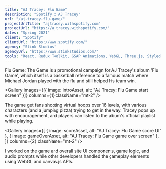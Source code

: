 ```yaml
---
title: "AJ Tracey: Flu Game"
description: "Spotify x AJ Tracey"
url: "/aj-tracey-flu-game/"
projectUrlTitle: "ajtracey.withspotify.com"
projectUrl: "https://ajtracey.withspotify.com/"
dates: "Spring 2021"
client: "Spotify"
clientUrl: "https://www.spotify.com/"
agency: "Stink Studios"
agencyUrl: "https://www.stinkstudios.com/"
tools: "React, Redux Toolkit, GSAP Animations, WebGL, Three.js, Styled Components"
---
```




Flu Game: The Game is a promotional campaign for AJ Tracey's album 'Flu Game', which itself is a basketball reference to a famous match where Michael Jordan played with the flu and still helped his team win.

<Gallery
  images={[{ image: introAsset, alt: "AJ Tracey: Flu Game start screen" }]}
  columns={1}
  className="mt-2"
/>

The game get fans shooting virtual hoops over 16 levels, with various characters (and a jumping pizza) trying to get in the way. Tracey pops up with encouragement, and players can listen to the album's official playlist while playing.

<Gallery
  images={[
    { image: scoreAsset, alt: "AJ Tracey: Flu Game score UI" },
    { image: gameOverAsset, alt: "AJ Tracey: Flu Game game over screen" },
  ]}
  columns={2}
  className="mt-2"
/>

I worked on the game and overall site UI components, game logic, and audio prompts while other developers handled the gameplay elements using WebGL and canvas.js APIs.
